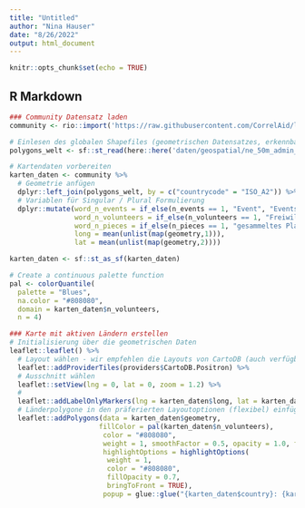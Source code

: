 ```yaml
---
title: "Untitled"
author: "Nina Hauser"
date: "8/26/2022"
output: html_document
---
```


```r
knitr::opts_chunk$set(echo = TRUE)
```

## R Markdown
```r
### Community Datensatz laden
community <- rio::import('https://raw.githubusercontent.com/CorrelAid/lernplattform/main/daten/bffp2019_community_by_country.csv')

# Einlesen des globalen Shapefiles (geometrischen Datensatzes, erkennbar an .shp) über sf::st_read()
polygons_welt <- sf::st_read(here::here('daten/geospatial/ne_50m_admin_0_countries.shp'))

# Kartendaten vorbereiten
karten_daten <- community %>%
  # Geometrie anfügen
  dplyr::left_join(polygons_welt, by = c("countrycode" = "ISO_A2")) %>% 
  # Variablen für Singular / Plural Formulierung
  dplyr::mutate(word_n_events = if_else(n_events == 1, "Event", "Events"),
                word_n_volunteers = if_else(n_volunteers == 1, "Freiwillige*r", "Freiwillige"),
                word_n_pieces = if_else(n_pieces == 1, "gesammeltes Plastikstück", "gesammelte Plastikstücke"),
                long = mean(unlist(map(geometry,1))),
                lat = mean(unlist(map(geometry,2))))

karten_daten <- sf::st_as_sf(karten_daten)

# Create a continuous palette function
pal <- colorQuantile(
  palette = "Blues",
  na.color = "#808080",
  domain = karten_daten$n_volunteers,
  n = 4)

### Karte mit aktiven Ländern erstellen
# Initialisierung über die geometrischen Daten
leaflet::leaflet() %>%
  # Layout wählen - wir empfehlen die Layouts von CartoDB (auch verfügbar ohne Labels und in schwarz)
  leaflet::addProviderTiles(providers$CartoDB.Positron) %>%
  # Ausschnitt wählen
  leaflet::setView(lng = 0, lat = 0, zoom = 1.2) %>%
  #
  leaflet::addLabelOnlyMarkers(lng = karten_daten$long, lat = karten_daten$lat, label = karten_daten$country) %>%
  # Länderpolygone in den präferierten Layoutoptionen (flexibel) einfügen und die Tooltips mit Informationen befüllen
  leaflet::addPolygons(data = karten_daten$geometry,
                      fillColor = pal(karten_daten$n_volunteers), 
                       color = "#808080",
                       weight = 1, smoothFactor = 0.5, opacity = 1.0, fillOpacity = 0.5, 
                       highlightOptions = highlightOptions(
                        weight = 1,
                        color = "#808080",
                        fillOpacity = 0.7,
                        bringToFront = TRUE),
                       popup = glue::glue("{karten_daten$country}: {karten_daten$n_events} {karten_daten$word_n_events}, {karten_daten$n_volunteers} {karten_daten$word_n_volunteers}, {karten_daten$n_pieces} {karten_daten$word_n_pieces}"))
```